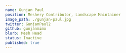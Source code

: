 ---
name: Gunjan Paul
position: Meshery Contributor, Landscape Maintainer
image_path: ./gunjan-paul.jpg
twitter: GunjanPaul2
github: gunjanmimo
blurb: Mesh Head
status: Inactive
published: true
---

